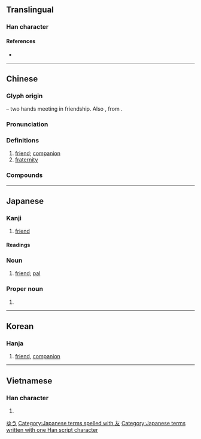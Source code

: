 {{character info/new}}
==Translingual==
{{stroke order|strokes=4}}
{{stroke order|type=animate}}

===Han character===
{{Han char|rn=29|rad=又|as=02|sn=4|four=40047|canj=KE|ids=⿸𠂇又}}

====References====
* {{Han ref|kx=0165.060|dkj=03119|dj=0374.180|hdz=10391.010|uh=53CB|ud=21451|bh=A4CD|bd=42189}}

----

==Chinese==
{{zh-forms}}

===Glyph origin===
{{Han etym}}
{{Han compound|又|又|ls=ic|t1=hand|t2=hand}} – two hands meeting in friendship. Also {{liushu|psc|nocap=1|adj=y}}, from {{och-l|又}}.

===Pronunciation===
{{zh-pron
|m=yǒu
|c=jau5
|h=pfs=yû
|md=iū
|mn=iú
|w=3hhieu
|mc=y
|oc=y
|cat=n
}}

===Definitions===
{{zh-hanzi}}

# [[friend]]; [[companion]]
# [[fraternity]]

===Compounds===
{{zh-der|友好條約|工友|交友|三朋四友|土網友|化敵為友|好友|兄友弟恭|取友|幕友|影友會|友誼賽|同窗契友|尚友|友情|僚友|師友|佞徒損友|友愛|友軍|以文會友|友邦|學友|山友|徵友|好朋友|三友|婚友社|友善|嘉祐四友|孝友|小友|密友|室友|友婿|同門友|嫖友|女友|奔走之友|婚友介紹|夠朋友|嚶鳴求友|執友|友風子雨|友誼|友生|友好|友人|友于|三五好友|友誼商店|契友|益者三友|知友|求親告友|校友會|涼友|教友|窗友|燮友|發燒友|戰友|故友|會友|普天共友|朋友有舊|擇友|票友|硯友|敝友|狐朋狗友|盟友|益友|校友|死友|畏友|男朋友|探友|玉昆金友|玉友|石友|歌友會|牌友|爭友|昵友|狂朋怪友|擇交而友|損者三友|朋友|求其友聲|歲寒三友|損友|摯友|賣友|良朋益友|親朋好友|難友|竟陵八友|閨友|膩友|訪友|釣友|親友|聽友|線上交友|網路筆友|老友|讀友|賓友|竹馬之友|金友玉昆|站友|道友|至親好友|網友|腹心之友|龍鬚友|舊友|股友社|豬朋狗友|素友|至交契友|鳳友鸞交|電腦擇友|詩朋酒友|隊友|閨中密友|鳳友|良師益友|老朋友|重色輕友|酒肉朋友|農友|酈寄賣友|賣友求榮|見色忘友|良友|諍友|至友|筆友|血友病|莫逆之友|背主賣友|酒友|結友}}

----

==Japanese==

===Kanji===
{{ja-kanji|grade=2|rs=又02}}

# [[friend]]

====Readings====
{{ja-readings
|goon=う
|kanon=ゆう<いう
|kun=とも-
}}

===Noun===
{{ja-noun|とも}}

# [[friend]]; [[pal]]

===Proper noun===
{{ja-pos|proper|ゆう}}

# {{given name|male|lang=ja}}

[[Category:Japanese male given names|ゆう]]
[[Category:Japanese terms spelled with 友]]
[[Category:Japanese terms written with one Han script character]]

----

==Korean==

===Hanja===
{{ko-hanja|hangeul=우|eumhun=벗|rv=u|mr=u|y=wu}}

# [[friend]], [[companion]]

----

==Vietnamese==

===Han character===
{{vi-hantu|[[hữu]]|rs=又02}}

# {{defn|lang=vi|sort=又02}}